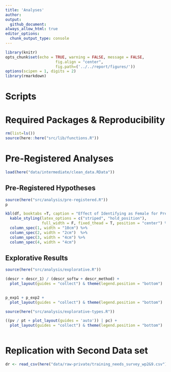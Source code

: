 ```yaml
---
title: 'Analyses'
author: 
output: 
  github_document:
always_allow_html: true
editor_options: 
  chunk_output_type: console
---
```


```r
library(knitr)
opts_chunk$set(echo = TRUE, warning = FALSE, message = FALSE,
                      fig.align = "center",
                      fig.path=('../../report/figures/'))
options(scipen = 1, digits = 2)
library(rmarkdown)
```

# Scripts


# Required Packages &amp; Reproducibility
```r
rm(list=ls())
source(here::here("src/lib/functions.R"))
```

# Pre-Registered Analyses

```r
load(here("data/intermediate/clean_data.RData"))
```


## Pre-Registered Hypotheses 
```r
source(here("src/analysis/pre-registered.R"))
p

kbl(df, booktabs =T, caption = "Effect of Identifying as Female for Pre-Registered Hypothesis") %>%
  kable_styling(latex_options = c("striped", "hold_position"),
                full_width = F, fixed_thead = T, position = "center") %>%
  column_spec(1, width = "10cm") %>%
  column_spec(2, width = "2cm")  %>%
  column_spec(3, width = "4cm") %>%
  column_spec(4, width = "4cm")
```

## Explorative Results
```r
source(here("src/analysis/explorative.R"))

(descr + descr_1) / (descr_softw + descr_method) + 
  plot_layout(guides = "collect") & theme(legend.position = "bottom")
  

p_exp1 + p_exp2 + 
  plot_layout(guides = "collect") & theme(legend.position = "bottom")
```

```r
source(here("src/analysis/explorative-types.R"))

((pv / pt + plot_layout(guides = 'auto')) | pc) +
  plot_layout(guides = "collect") & theme(legend.position = "bottom")
  
```

# Replication with Second Data set

```r
dr <- read_csv(here("data/raw-private/training_needs_survey_wp2&9.csv"))
```